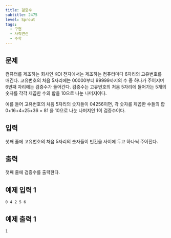 ```yaml
---
title: 검증수
subtitle: 2475
level: Sprout
tags:
  - 구현
  - 사칙연산
  - 수학
---
```


## 문제

컴퓨터를 제조하는 회사인 KOI 전자에서는 제조하는 컴퓨터마다 6자리의 고유번호를 매긴다. 고유번호의 처음 5자리에는 00000부터 99999까지의 수 중 하나가 주어지며 6번째 자리에는 검증수가 들어간다. 검증수는 고유번호의 처음 5자리에 들어가는 5개의 숫자를 각각 제곱한 수의 합을 10으로 나눈 나머지이다.

예를 들어 고유번호의 처음 5자리의 숫자들이 04256이면, 각 숫자를 제곱한 수들의 합 0+16+4+25+36 = 81 을 10으로 나눈 나머지인 1이 검증수이다.

## 입력

첫째 줄에 고유번호의 처음 5자리의 숫자들이 빈칸을 사이에 두고 하나씩 주어진다.

## 출력

첫째 줄에 검증수를 출력한다.

## 예제 입력 1

```
0 4 2 5 6
```

## 예제 출력 1

```
1
```
